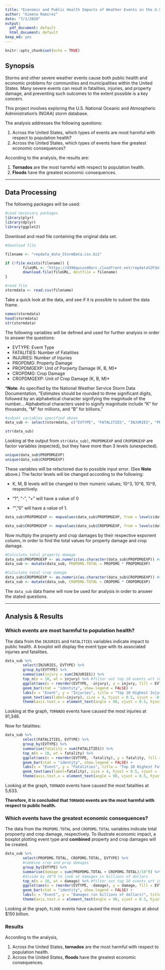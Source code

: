 ```yaml
---
title: "Economic and Public Health Impacts of Weather Events in the U.S."
author: "Ximena Ramirez"
date: "7/1/2020"
output:
  pdf_document: default
  html_document: default
keep_md: yes
---
```


```r
knitr::opts_chunk$set(echo = TRUE)
```
## Synopsis

Storms and other severe weather events cause both public health and economic problems for communities and municipalities within the United States. Many severe events can result in fatalities, injuries, and property damage, and preventing such outcomes to the extent possible is a key concern.

This project involves exploring the U.S. National Oceanic and Atmospheric Administration's (NOAA) storm database.

The analysis addresses the following questions:

1. Across the United States, which types of events are most harmful with respect to population health?
2. Across the United States, which types of events have the greatest economic consequences?

According to the analysis, the results are:

1. **Tornados** are the most harmful with respect to population health.
2. **Floods** have the greatest economic consequences.

---

## Data Processing  

The following packages will be used:
```r
#Load necessary packages
library(plyr)
library(dplyr)
library(ggplot2)
```

Download and read file containing the original data set.

```r
#download file

filename <- "repdata_data_StormData.csv.bz2"

if (!file.exists(filename)) {
        fileURL <- "https://d396qusza40orc.cloudfront.net/repdata%2Fdata%2FStormData.csv.bz2"
        download.file(fileURL, destfile = filename)
}

#read file
stormdata <- read.csv(filename)
```

Take a quick look at the data, and see if it is possible to subset the data frame.
```r
names(stormdata)
head(stormdata)
str(stormdata)
```

The following variables will be defined and used for further analysis in order to answer the questions:

- EVTYPE: Event Type
- FATALITIES: Number of Fatalities
- INJURIES: Number of Injuries
- PROPDMG: Property Damage
- PROPDMGEXP: Unit of Porperty Damage (K, B, M)* 
- CROPDMG: Crop Damage
- CROPDMGEXP: Unit of Crop Damage (K, B, M)*

***Note**: As specified by the National Weather Service Storm Data Documentation, "Estimates should be rounded to three significant digits, followed by an alphabetical character signifying the magnitude of the number... Alphabetical characters used to signify magnitude include “K” for thousands, “M” for millions, and “B” for billions." 

```r
#subset variables specified above
data_sub <- select(stormdata, c("EVTYPE", "FATALITIES", "INJURIES", "PROPDMG", "PROPDMGEXP", "CROPDMG", "CROPDMGEXP"))

str(data_sub)
```

Looking at the output from `str(data_sub)`, `PROPDMGEXP` and `CROPDMGEXP` are factor variables (expected), but they have more than 3 levels (unexpected). 

```r
unique(data_sub$PROPDMGEXP)
unique(data_sub$CROPDMGEXP)
```

These variables will be refactored due to possible input error. (See **Note** above.) The factor levels will be changed according to the following:

- K, M, B levels will be changed to their numeric values; 10^3, 10^6, 10^9, respectively.

- "?", "-", "+" will have a value of 0

- "", "0" will have a value of 1.

```r
data_sub$PROPDMGEXP <- mapvalues(data_sub$PROPDMGEXP, from = levels(data_sub$PROPDMGEXP), to = c(1, 0, 0, 0, 1, 10, 10^2, 10^3, 10^4, 10^5, 10^6, 10^7, 10^8, 10^9, 10^2, 10^2, 10^3, 10^6, 10^6))

data_sub$CROPDMGEXP <- mapvalues(data_sub$CROPDMGEXP, from = levels(data_sub$CROPDMGEXP), to = c(1, 0, 1, 10^2, 10^9, 10^3, 10^3, 10^6, 10^6))
```

Now multiply the property and crop damages by their respective exponent column, in order to find the total values for property damage and crop damage. 

```r
#Calculate total property damage
data_sub$PROPDMGEXP <- as.numeric(as.character(data_sub$PROPDMGEXP)) #change to character and then numeric to perserve exponent
data_sub <- mutate(data_sub, PROPDMG.TOTAL = PROPDMG * PROPDMGEXP)

#Calculate total crop damage
data_sub$CROPDMGEXP <- as.numeric(as.character(data_sub$CROPDMGEXP)) #change to character and then numeric to perserve exponent
data_sub <- mutate(data_sub, CROPDMG.TOTAL = CROPDMG * CROPDMGEXP)

```

The `data_sub` data frame will now be used for analysis in order to answer the stated questions.

---

## Analysis & Results

### Which events are most harmful to population health?

The data from the `INJURIES` and `FATALITIES` variables indicate impact to public health. A boxplot will display the event type with its associated injuries and fatalities.

```r
data_sub %>%
        select(INJURIES, EVTYPE) %>%
        group_by(EVTYPE) %>%
        summarise(injury = sum(INJURIES)) %>%
        top_n(n = 10, wt = injury) %>% #filter out top 10 events wrt injury
        ggplot(aes(x = reorder(EVTYPE, -injury), y = injury, fill = EVTYPE)) + #reorder barplot to plot injury in descending order
        geom_bar(stat = "identity", show.legend = FALSE) +
        labs(x = "Event", y = "Injuries", title = "Top 10 Highest Injury Events") +
        geom_text(aes(label=injury), size = 4, hjust = 0.5, vjust = -0.1) + #add totals on top of each bar
        theme(axis.text.x = element_text(angle = 90, vjust = 0.5, hjust=1)) #rotate yaxis labels
```

Looking at the graph, `TORNADO` events have caused the most injuries at 91,346.

Now for fatalities:

```r
data_sub %>%
        select(FATALITIES, EVTYPE) %>%
        group_by(EVTYPE) %>%
        summarise(fatality = sum(FATALITIES)) %>%
        top_n(n = 10, wt = fatality) %>%
        ggplot(aes(x = reorder(EVTYPE, -fatality), y = fatality, fill = EVTYPE)) +
        geom_bar(stat = "identity", show.legend = FALSE) +
        labs(x = "Event", y = "Fatalities", title = "Top 10 Highest Fatality Events") +
        geom_text(aes(label=fatality), size = 4, hjust = 0.5, vjust = -0.1) +
        theme(axis.text.x = element_text(angle = 90, vjust = 0.5, hjust=1))
```

Looking at the graph, `TORNADO` events have caused the most fatalities at 5,633.

**Therefore, it is concluded that `TORNADO` events are the most harmful with respect to public health.**

### Which events have the greatest economic consequences?

The data from the `PROPDMG.TOTAL` and `CROPDMG.TOTAL` variables indicate total propoerty and crop damage, respectively. To illustrate economic impact, a boxplot plotting event type and **combined** property and crop damages will be created.

```r
data_sub %>%
        select(PROPDMG.TOTAL, CROPDMG.TOTAL, EVTYPE) %>% 
        #combine crop and prop damages
        group_by(EVTYPE) %>%
        summarise(damage = sum(PROPDMG.TOTAL + CROPDMG.TOTAL)/10^9) %>% 
        #divide by 10^9 to look at damages in billions of dollars
        top_n(n = 10, wt = damage) %>% #filter out top 10 events wrt injury
        ggplot(aes(x = reorder(EVTYPE, -damage), y = damage, fill = EVTYPE)) +
        geom_bar(stat = "identity", show.legend = FALSE) +
        labs(x = "Event", y = "Damages (in billions of dollars)", title = "Top 10 Highest Damage Events") +
        theme(axis.text.x = element_text(angle = 90, vjust = 0.5, hjust=1))
```

Looking at the graph, `FLOOD` events have caused the most damages at about $150 billion.

### Results

According to the analysis,

1. Across the United States, **tornados** are the most harmful with respect to population health.
2. Across the United States, **floods** have the greatest economic consequences.